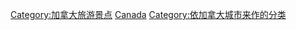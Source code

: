 [[Category:加拿大旅游景点|Category:加拿大旅游景点]]
[[Category:各國各城市旅遊景點|Canada]]
[[Category:依加拿大城市来作的分类|Category:依加拿大城市来作的分类]]